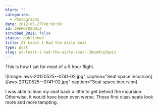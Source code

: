 ```yaml
---
blurb: ""
categories:
  - Photographs
date: 2012-05-27T00:00:00
id: 20eMdrQ3qWiZ
scrubbed_2021: false
status: published
title: At Least I Had the Aisle Seat
type: post
slug: at-least-i-had-the-aisle-seat--20emdrq3qwiz
---
```


This is how I sat for most of a 5 hour flight. 

![Image: aws-20120525--0741-02.jpg" caption="Seat space incursion](/aws-20120525--0741-02.jpg" caption="Seat space incursion)

I was able to lean my seat back a little to get behind the incursion. Otherwise, it would have been even worse. Those first class seats look more and more tempting.